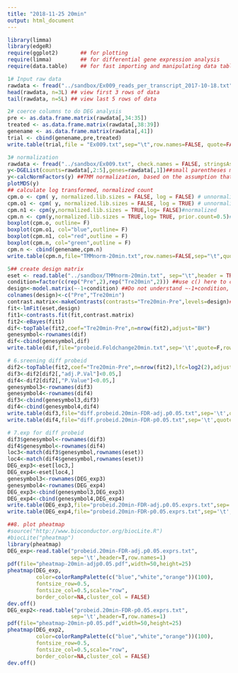 ```yaml
---
title: "2018-11-25 20min"
output: html_document
---
```


```r
library(limma)
library(edgeR)
require(ggplot2)       ## for plotting
require(limma)         ## for differential gene expression analysis
require(data.table)    ## for fast importing and manipulating data tables
```


```r
1# Input raw data
rawdata <- fread("../sandbox/Ex009_reads_per_transcript_2017-10-18.txt", check.names = FALSE, stringsAsFactors = FALSE)  ## for the logical arguments, space are needed
head(rawdata, n=3L) ## view first 3 rows of data
tail(rawdata, n=5L) ## view last 5 rows of data
```

```r
2# coerce columns to do DEG analysis
pre <- as.data.frame.matrix(rawdata[,34:35])
treated <- as.data.frame.matrix(rawdata[,38:39])
genename <- as.data.frame.matrix(rawdata[,41])
trial <- cbind(genename,pre,treated)
write.table(trial,file = "Ex009.txt",sep="\t",row.names=FALSE, quote=FALSE) ## still don't know whether I need sep="\t" here, quote = FALSE means nothing is quoted
```

```r
3# normalization
rawdata <- fread("../sandbox/Ex009.txt", check.names = FALSE, stringsAsFactors = FALSE)
y<-DGEList(counts=rawdata[,2:5],genes=rawdata[,1])##small parentheses means function, [,]means lines or rows of matrix ##
y<-calcNormFactors(y) ##TMM normalization, based on the assumption that the majority of genes are not DEGs
plotMDS(y)
## calculate log transformed, normalized count
cpm.o <- cpm( y, normalized.lib.sizes = FALSE, log = FALSE) # unnormalized
cpm.o1 <- cpm( y, normalized.lib.sizes = FALSE, log = TRUE) # unnormalized, log transformed
cpm.n1 <- cpm(y,normalized.lib.sizes = TRUE,log= FALSE)#normalized
cpm.n <- cpm(y,normalized.lib.sizes = TRUE,log= TRUE, prior.count=0.5)#normalized, log transformed
boxplot(cpm.o, outline= F)
boxplot(cpm.o1, col="blue",outline= F)
boxplot(cpm.n1, col="red",outline = F)
boxplot(cpm.n, col="green",outline = F)
cpm.n <- cbind(genename,cpm.n)
write.table(cpm.n,file="TMMnorm-20min.txt",row.names=FALSE,sep="\t",quote=F) 
```

```r
5## create design matrix
eset <- read.table("../sandbox/TMMnorm-20min.txt", sep="\t",header = TRUE,row.names=1) ## why we need sep="\t",rownames=1 whether we have the first column for our row names, rather than included into the datafram, which could be no numeric.
condition=factor(c(rep("Pre",2),rep("Tre20min",2))) ##use c() here to combine arguments into a vector, factor() needs a vector of data
design<-model.matrix(~-1+condition) ##Do not understand ~-1+condition, the object used in model.matrix should be an appropriate class, will get a matrix after run this function 
colnames(design)<-c("Pre","Tre20min")
contrast.matrix<-makeContrasts(contrasts="Tre20min-Pre",levels=design)##construct a contrast matrix, contrasts:character vector specify contrasts, levels: character vector or factor naming the parameters of which contrasts are desired?
fit<-lmFit(eset,design)
fit1<-contrasts.fit(fit,contrast.matrix)
fit2<-eBayes(fit1)
dif<-topTable(fit2,coef="Tre20min-Pre",n=nrow(fit2),adjust="BH")
genesymbol<-rownames(dif)
dif<-cbind(genesymbol,dif)
write.table(dif,file="probeid.Foldchange20min.txt",sep='\t',quote=F,row.names=F)
```
```r
# 6.sreening diff probeid
dif2<-topTable(fit2,coef="Tre20min-Pre",n=nrow(fit2),lfc=log2(2),adjust="BH")## Extract a table of the top-ranked genes from a linear model fit. lcf: minimum absolute log2-fold-change required. topTable and topTableF include only genes with (at least one) absolute log-fold-changes greater than lfc.
dif3<-dif2[dif2[,"adj.P.Val"]<0.05,]
dif4<-dif2[dif2[,"P.Value"]<0.05,]
genesymbol3<-rownames(dif3)
genesymbol4<-rownames(dif4)
dif3<-cbind(genesymbol3,dif3)
dif4<-cbind(genesymbol4,dif4)
write.table(dif3,file="diff.probeid.20min-FDR-adj.p0.05.txt",sep='\t',quote=F,row.names=F)
write.table(dif4,file="diff.probeid.20min-FDR-p0.05.txt",sep='\t',quote=F,row.names=F)

# 7.exp for diff probeid
dif3$genesymbol<-rownames(dif3)
dif4$genesymbol<-rownames(dif4)
loc3<-match(dif3$genesymbol,rownames(eset))
loc4<-match(dif4$genesymbol,rownames(eset))
DEG_exp3<-eset[loc3,]
DEG_exp4<-eset[loc4,]
genesymbol3<-rownames(DEG_exp3)
genesymbol4<-rownames(DEG_exp4)
DEG_exp3<-cbind(genesymbol3,DEG_exp3)
DEG_exp4<-cbind(genesymbol4,DEG_exp4)
write.table(DEG_exp3,file="probeid.20min-FDR-adj.p0.05.exprs.txt",sep='\t',quote=F,row.names=F)
write.table(DEG_exp4,file="probeid.20min-FDR-p0.05.exprs.txt",sep='\t',quote=F,row.names=F)
```


```r
##8. plot pheatmap
#source("http://www.bioconductor.org/biocLite.R")
#biocLite("pheatmap")
library(pheatmap)
DEG_exp<-read.table("probeid.20min-FDR-adj.p0.05.exprs.txt",
                    sep='\t',header=T,row.names=1)
pdf(file="pheatmap-20min-adjp0.05.pdf",width=50,height=25)
pheatmap(DEG_exp,
         color=colorRampPalette(c("blue","white","orange"))(100),
         fontsize_row=0.5,
         fontsize_col=0.5,scale="row",
         border_color=NA,cluster_col = FALSE)
dev.off()
DEG_exp2<-read.table("probeid.20min-FDR-p0.05.exprs.txt",
                    sep='\t',header=T,row.names=1)
pdf(file="pheatmap-20min-p0.05.pdf",width=50,height=25)
pheatmap(DEG_exp2,
         color=colorRampPalette(c("blue","white","orange"))(100),
         fontsize_row=0.5,
         fontsize_col=0.5,scale="row",
         border_color=NA,cluster_col = FALSE)
dev.off()
```